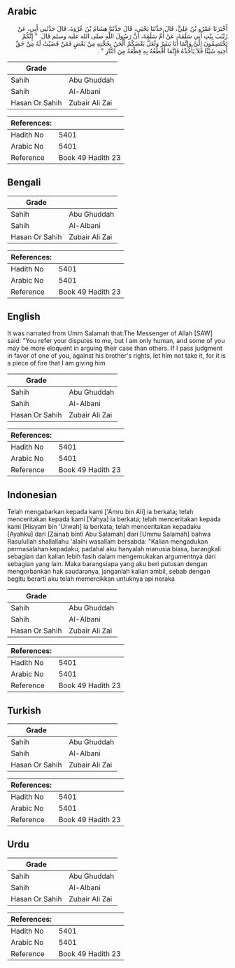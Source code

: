 ## Arabic


<div dir="rtl" lang="ar" style={{fontSize:'larger',backgroundColor:'#f8f9fa',padding:20}}>
أَخْبَرَنَا عَمْرُو بْنُ عَلِيٍّ، قَالَ حَدَّثَنَا يَحْيَى، قَالَ حَدَّثَنَا هِشَامُ بْنُ عُرْوَةَ، قَالَ حَدَّثَنِي أَبِي، عَنْ زَيْنَبَ بِنْتِ أَبِي سَلَمَةَ، عَنْ أُمِّ سَلَمَةَ، أَنَّ رَسُولَ اللَّهِ صلى الله عليه وسلم قَالَ ‏ "‏ إِنَّكُمْ تَخْتَصِمُونَ إِلَىَّ وَإِنَّمَا أَنَا بَشَرٌ وَلَعَلَّ بَعْضَكُمْ أَلْحَنُ بِحُجَّتِهِ مِنْ بَعْضٍ فَمَنْ قَضَيْتُ لَهُ مِنْ حَقِّ أَخِيهِ شَيْئًا فَلاَ يَأْخُذْهُ فَإِنَّمَا أَقْطَعُهُ بِهِ قِطْعَةً مِنَ النَّارِ ‏"‏ ‏.‏
</div>
<div style={{backgroundColor:'#f8f9fa',padding:20, marginBottom: 10}}><table> <thead> <tr> <th>Grade</th> <th></th> </tr> </thead> <tbody> <tr><td>Sahih</td><td>Abu Ghuddah</td></tr><tr><td>Sahih</td><td>Al-Albani</td></tr><tr><td>Hasan Or Sahih</td><td>Zubair Ali Zai</td></tr></tbody></table><table> <thead> <tr> <th>References:</th> <th></th> </tr> </thead> <tbody><tr><td>Hadith No</td><td>5401</td></tr><tr><td>Arabic No</td><td>5401</td></tr><tr><td>Reference</td><td>Book 49 Hadith 23</td></tr></tbody></table></div>

## Bengali


<div dir="ltr" lang="bn" style={{fontSize:'larger',backgroundColor:'#f8f9fa',padding:20}}>

</div>
<div style={{backgroundColor:'#f8f9fa',padding:20, marginBottom: 10}}><table> <thead> <tr> <th>Grade</th> <th></th> </tr> </thead> <tbody> <tr><td>Sahih</td><td>Abu Ghuddah</td></tr><tr><td>Sahih</td><td>Al-Albani</td></tr><tr><td>Hasan Or Sahih</td><td>Zubair Ali Zai</td></tr></tbody></table><table> <thead> <tr> <th>References:</th> <th></th> </tr> </thead> <tbody><tr><td>Hadith No</td><td>5401</td></tr><tr><td>Arabic No</td><td>5401</td></tr><tr><td>Reference</td><td>Book 49 Hadith 23</td></tr></tbody></table></div>

## English


<div dir="ltr" lang="en" style={{fontSize:'larger',backgroundColor:'#f8f9fa',padding:20}}>
It was narrated from Umm Salamah that:The Messenger of Allah [SAW] said: "You refer your disputes to me, but I am only human, and some of you may be more eloquent in arguing their case than others. If I pass judgment in favor of one of you, against his brother's rights, let him not take it, for it is a piece of fire that I am giving him
</div>
<div style={{backgroundColor:'#f8f9fa',padding:20, marginBottom: 10}}><table> <thead> <tr> <th>Grade</th> <th></th> </tr> </thead> <tbody> <tr><td>Sahih</td><td>Abu Ghuddah</td></tr><tr><td>Sahih</td><td>Al-Albani</td></tr><tr><td>Hasan Or Sahih</td><td>Zubair Ali Zai</td></tr></tbody></table><table> <thead> <tr> <th>References:</th> <th></th> </tr> </thead> <tbody><tr><td>Hadith No</td><td>5401</td></tr><tr><td>Arabic No</td><td>5401</td></tr><tr><td>Reference</td><td>Book 49 Hadith 23</td></tr></tbody></table></div>

## Indonesian


<div dir="ltr" lang="id" style={{fontSize:'larger',backgroundColor:'#f8f9fa',padding:20}}>
Telah mengabarkan kepada kami ['Amru bin Ali] ia berkata; telah menceritakan kepada kami [Yahya] ia berkata; telah menceritakan kepada kami [Hisyam bin 'Urwah] ia berkata; telah menceritakan kepadaku [Ayahku] dari [Zainab binti Abu Salamah] dari [Ummu Salamah] bahwa Rasulullah shallallahu 'alaihi wasallam bersabda: "Kalian mengadukan permasalahan kepadaku, padahal aku hanyalah manusia biasa, barangkali sebagian dari kalian lebih fasih dalam mengemukakan argumentnya dari sebagian yang lain. Maka barangsiapa yang aku beri putusan dengan mengorbankan hak saudaranya, janganlah kalian ambil, sebab dengan begitu berarti aku telah memercikkan untuknya api neraka
</div>
<div style={{backgroundColor:'#f8f9fa',padding:20, marginBottom: 10}}><table> <thead> <tr> <th>Grade</th> <th></th> </tr> </thead> <tbody> <tr><td>Sahih</td><td>Abu Ghuddah</td></tr><tr><td>Sahih</td><td>Al-Albani</td></tr><tr><td>Hasan Or Sahih</td><td>Zubair Ali Zai</td></tr></tbody></table><table> <thead> <tr> <th>References:</th> <th></th> </tr> </thead> <tbody><tr><td>Hadith No</td><td>5401</td></tr><tr><td>Arabic No</td><td>5401</td></tr><tr><td>Reference</td><td>Book 49 Hadith 23</td></tr></tbody></table></div>

## Turkish


<div dir="ltr" lang="tr" style={{fontSize:'larger',backgroundColor:'#f8f9fa',padding:20}}>

</div>
<div style={{backgroundColor:'#f8f9fa',padding:20, marginBottom: 10}}><table> <thead> <tr> <th>Grade</th> <th></th> </tr> </thead> <tbody> <tr><td>Sahih</td><td>Abu Ghuddah</td></tr><tr><td>Sahih</td><td>Al-Albani</td></tr><tr><td>Hasan Or Sahih</td><td>Zubair Ali Zai</td></tr></tbody></table><table> <thead> <tr> <th>References:</th> <th></th> </tr> </thead> <tbody><tr><td>Hadith No</td><td>5401</td></tr><tr><td>Arabic No</td><td>5401</td></tr><tr><td>Reference</td><td>Book 49 Hadith 23</td></tr></tbody></table></div>

## Urdu


<div dir="rtl" lang="ur" style={{fontSize:'larger',backgroundColor:'#f8f9fa',padding:20}}>

</div>
<div style={{backgroundColor:'#f8f9fa',padding:20, marginBottom: 10}}><table> <thead> <tr> <th>Grade</th> <th></th> </tr> </thead> <tbody> <tr><td>Sahih</td><td>Abu Ghuddah</td></tr><tr><td>Sahih</td><td>Al-Albani</td></tr><tr><td>Hasan Or Sahih</td><td>Zubair Ali Zai</td></tr></tbody></table><table> <thead> <tr> <th>References:</th> <th></th> </tr> </thead> <tbody><tr><td>Hadith No</td><td>5401</td></tr><tr><td>Arabic No</td><td>5401</td></tr><tr><td>Reference</td><td>Book 49 Hadith 23</td></tr></tbody></table></div>